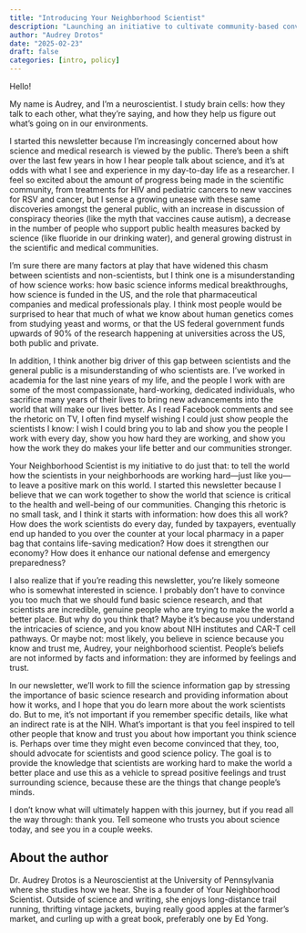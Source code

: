 ```yaml
---
title: "Introducing Your Neighborhood Scientist"
description: "Launching an initiative to cultivate community-based conversations about science, science policy, and scientists"
author: "Audrey Drotos"
date: "2025-02-23"
draft: false
categories: [intro, policy]
---
```


Hello!

My name is Audrey, and I'm a neuroscientist. I study brain cells: how they talk
to each other, what they're saying, and how they help us figure out what's going
on in our environments.

I started this newsletter because I'm increasingly concerned about how science
and medical research is viewed by the public. There's been a shift over the last
few years in how I hear people talk about science, and it's at odds with what I
see and experience in my day-to-day life as a researcher. I feel so excited
about the amount of progress being made in the scientific community, from
treatments for HIV and pediatric cancers to new vaccines for RSV and cancer, but
I sense a growing unease with these same discoveries amongst the general public,
with an increase in discussion of conspiracy theories (like the myth that
vaccines cause autism), a decrease in the number of people who support public
health measures backed by science (like fluoride in our drinking water), and
general growing distrust in the scientific and medical communities.

I'm sure there are many factors at play that have widened this chasm between
scientists and non-scientists, but I think one is a misunderstanding of how
science works: how basic science informs medical breakthroughs, how science is
funded in the US, and the role that pharmaceutical companies and medical
professionals play. I think most people would be surprised to hear that much of
what we know about human genetics comes from studying yeast and worms, or that
the US federal government funds upwards of 90% of the research happening at
universities across the US, both public and private.

In addition, I think another big driver of this gap between scientists and the
general public is a misunderstanding of who scientists are. I've worked in
academia for the last nine years of my life, and the people I work with are some
of the most compassionate, hard-working, dedicated individuals, who sacrifice
many years of their lives to bring new advancements into the world that will
make our lives better. As I read Facebook comments and see the rhetoric on TV, I
often find myself wishing I could just show people the scientists I know: I wish
I could bring you to lab and show you the people I work with every day, show you
how hard they are working, and show you how the work they do makes your life
better and our communities stronger.

Your Neighborhood Scientist is my initiative to do just that: to tell the world
how the scientists in your neighborhoods are working hard—just like you—to leave
a positive mark on this world. I started this newsletter because I believe that
we can work together to show the world that science is critical to the health
and well-being of our communities. Changing this rhetoric is no small task, and
I think it starts with information: how does this all work? How does the work
scientists do every day, funded by taxpayers, eventually end up handed to you
over the counter at your local pharmacy in a paper bag that contains life-saving
medication? How does it strengthen our economy? How does it enhance our national
defense and emergency preparedness?

I also realize that if you're reading this newsletter, you're likely someone who
is somewhat interested in science. I probably don't have to convince you too
much that we should fund basic science research, and that scientists are
incredible, genuine people who are trying to make the world a better place. But
why do you think that? Maybe it's because you understand the intricacies of
science, and you know about NIH institutes and CAR-T cell pathways. Or maybe
not: most likely, you believe in science because you know and trust me, Audrey,
your neighborhood scientist. People's beliefs are not informed by facts and
information: they are informed by feelings and trust.

In our newsletter, we'll work to fill the science information gap by stressing
the importance of basic science research and providing information about how it
works, and I hope that you do learn more about the work scientists do. But to
me, it's not important if you remember specific details, like what an indirect
rate is at the NIH. What's important is that you feel inspired to tell other
people that know and trust you about how important you think science is. Perhaps
over time they might even become convinced that they, too, should advocate for
scientists and good science policy. The goal is to provide the knowledge that
scientists are working hard to make the world a better place and use this as a
vehicle to spread positive feelings and trust surrounding science,  because
these are the things that change people's minds.

I don't know what will ultimately happen with this journey, but if you read all
the way through: thank you. Tell someone who trusts you about science today, and
see you in a couple weeks.

::: {.callout-note title="About the author" style="" icon=false}
## About the author

Dr. Audrey Drotos is a Neuroscientist at the University of Pennsylvania
where she studies how we hear. She is a founder of Your Neighborhood Scientist.
Outside of science and writing, she enjoys long-distance trail running,
thrifting vintage jackets, buying really good apples at the farmer's market, and
curling up with a great book, preferably one by Ed Yong.
:::
